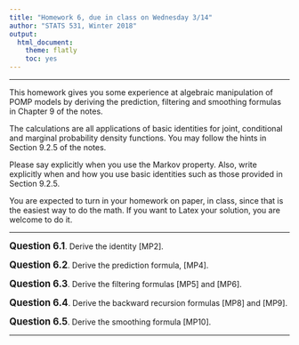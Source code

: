 ```yaml
---
title: "Homework 6, due in class on Wednesday 3/14"
author: "STATS 531, Winter 2018"
output:
  html_document:
    theme: flatly
    toc: yes
---
```


\newcommand\prob{\mathbb{P}}
\newcommand\E{\mathbb{E}}
\newcommand\var{\mathrm{Var}}
\newcommand\cov{\mathrm{Cov}}

-----------

This homework gives you some experience at algebraic manipulation of POMP models by deriving the prediction, filtering and smoothing formulas in Chapter 9 of the notes.  


The calculations are all applications of basic identities for joint, conditional and marginal probability density functions. You may follow the hints in Section 9.2.5 of the notes.


Please say explicitly when you use the Markov property. Also, write explicitly when and how you use basic identities such as those provided in Section 9.2.5.

You are expected to turn in your homework on paper, in class, since that is the easiest way to do the math. If you want to Latex your solution, you are welcome to do it.


--------

**<big>Question 6.1</big>**. Derive the identity [MP2].


**<big>Question 6.2</big>**. Derive the prediction formula, [MP4].


**<big>Question 6.3</big>**. Derive the filtering formulas [MP5] and [MP6].


**<big>Question 6.4</big>**. Derive the backward recursion formulas [MP8] and [MP9].


**<big>Question 6.5</big>**. Derive the smoothing formula [MP10].


--------
